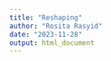 ---
title: "Reshaping"
author: "Rosita Rasyid"
date: "2023-11-28"
output: html_document
---


